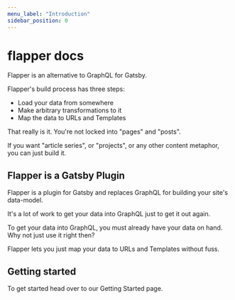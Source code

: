 ```yaml
---
menu_label: "Introduction"
sidebar_position: 0
---
```



# **flapper** docs

Flapper is an alternative to GraphQL for Gatsby.

Flapper's build process has three steps:

-   Load your data from somewhere
-   Make arbitrary transformations to it
-   Map the data to URLs and Templates

That really is it. You're not locked into "pages" and "posts".

If you want "article series", or "projects", or any other content metaphor, you can just build it.

## Flapper is a Gatsby Plugin

Flapper is a plugin for Gatsby and replaces GraphQL for building your site's data-model.

It's a lot of work to get your data into GraphQL just to get it out again.

To get your data into GraphQL, you must already have your data on hand. Why not just use it right then?

Flapper lets you just map your data to URLs and Templates without fuss.

## Getting started

To get started head over to our <Link to="/docs/getting-started">Getting Started</Link> page.
